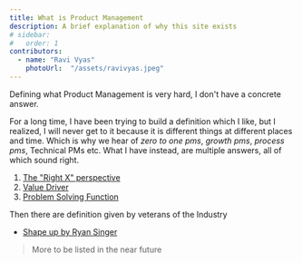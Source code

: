 ```yaml
---
title: What is Product Management
description: A brief explanation of why this site exists 
# sidebar:
#   order: 1
contributors:
  - name: "Ravi Vyas"
    photoUrl:  "/assets/ravivyas.jpeg"
---
```


Defining what Product Management is very hard, I don't have a concrete answer.

For a long time, I have been trying to build a definition which I like, but I realized, I will never get to it because it is different things at different places and time. Which is why we hear of *zero to one pms*, *growth pms*, *process pms*, Technical PMs etc. What I have instead, are multiple answers, all of which sound right.

1. [The "Right X" perspective](./my-definitions/right-x)
2. [Value Driver](./my-definitions/value-driver)
3. [Problem Solving Function](./my-definitions/problem-solving-function)

Then there are definition given by veterans of the Industry

- [Shape up by Ryan Singer](../what-is-pm/popular-definitions/shape-up)

> More to be listed in the near future

<Bio contributors={frontmatter.contributors} />